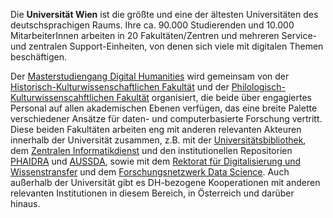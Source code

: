 Die **Universität Wien** ist die größte und eine der ältesten Universitäten des deutschsprachigen Raums. Ihre ca. 90.000 Studierenden und 10.000 MitarbeiterInnen arbeiten in 20 Fakultäten/Zentren und mehreren Service- und zentralen Support-Einheiten, von denen sich viele mit digitalen Themen beschäftigen.

Der [Masterstudiengang Digital Humanities](https://datascience.univie.ac.at/masters/master-digital-humanities/) wird gemeinsam von der [Historisch-Kulturwissenschaftlichen Fakultät](https://hist-kult.univie.ac.at/) und  der [Philologisch-Kulturwissenscahftlichen Fakultät](https://phil-kult.univie.ac.at/?no_cache=1) organisiert, die beide über engagiertes Personal auf allen akademischen Ebenen verfügen, das eine breite Palette verschiedener Ansätze für daten- und computerbasierte Forschung vertritt. Diese beiden Fakultäten arbeiten eng mit anderen relevanten Akteuren innerhalb der Universität zusammen, z.B. mit der [Universitätsbibliothek](https://bibliothek.univie.ac.at/), dem [Zentralen Informatikdienst](https://zid.univie.ac.at/) und den institutionellen Repositorien [PHAIDRA](https://phaidra.univie.ac.at/) und [AUSSDA](https://aussda.at/), sowie mit dem [Rektorat für Digitalisierung und Wissenstransfer](https://rektorat.univie.ac.at/rektorat/) und dem [Forschungsnetzwerk Data Science](https://datascience.univie.ac.at/). Auch außerhalb der Universität gibt es DH-bezogene Kooperationen mit anderen relevanten Institutionen in diesem Bereich, in Österreich und darüber hinaus.

